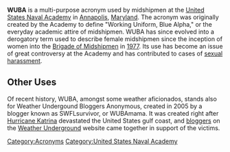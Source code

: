 {{Unreferenced|date=May 2007}}
'''WUBA''' is a multi-purpose acronym used by midshipmen at the [[United States Naval Academy]] in [[Annapolis]], [[Maryland]].  The acronym was originally created by the Academy to define "Working Uniform, Blue Alpha," or the everyday academic attire of midshipmen.  WUBA has since evolved into a derogatory term used to describe female midshipmen since the inception of women into the [[Brigade of Midshipmen]] in [[1977]].  Its use has become an issue of great controversy at the Academy and has contributed to cases of [[sexual harassment]]{{fact}}.  

==Other Uses==
Of recent history, WUBA, amongst some weather aficionados, stands also for Weather Undergound Bloggers Anonymous, created in 2005 by a blogger known as SWFLsurvivor, or WUBAmama.  It was created right after [[Hurricane Katrina]] devastated the United States gulf coast, and [[bloggers]] on the [[Weather Underground (weather service)|Weather Underground]] website came together in support of the victims.

[[Category:Acronyms]]
[[Category:United States Naval Academy]]
{{vocab-stub}}